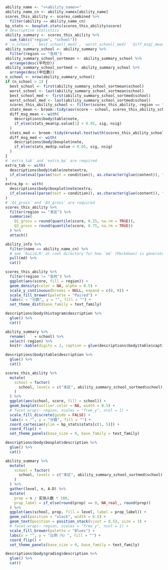 ```r
ability_name <- "<<ability_name>>"
ability_name_cn <- ability_names[ability_name]
scores_this_ability <- scores_combined %>%
  filter(ability == ability_name_cn)
bp_stats <- boxplot.stats(scores_this_ability$score)
# descriptive statistics
ability_summary <- scores_this_ability %>%
  sum_tab(c("region", "school"))
# `n_school`, `best_school[_med]`, `worst_school[_med]` `diff_msg[_mean/_med]` are required
ability_summary_school <- ability_summary %>%
  filter(region == "各校")
ability_summary_school_sortmean <- ability_summary_school %>%
  arrange(desc(平均分))
ability_summary_school_sortmed <- ability_summary_school %>%
  arrange(desc(中位数))
n_school <- nrow(ability_summary_school)
if (n_school > 1) {
  best_school <- first(ability_summary_school_sortmean$school)
  worst_school <- last(ability_summary_school_sortmean$school)
  best_school_med <- first(ability_summary_school_sortmed$school)
  worst_school_med <- last(ability_summary_school_sortmed$school)
  scores_this_ability_school <- filter(scores_this_ability, region == "各校")
  stats_mean <- broom::tidy(aov(score ~ school, scores_this_ability_school))
  diff_msg_mean <- with(
    descriptions$body$table$note,
    if_else(stats_mean$p.value[1] < 0.05, sig, nsig)
  ) 
  stats_med <- broom::tidy(kruskal.test(with(scores_this_ability_school, split(score, school))))
  diff_msg_med <- with(
    descriptions$body$boxplot$note,
    if_else(stats_med$p.value < 0.05, sig, nsig)
  )
}
# `extra_tab` and `extra_bp` are required
extra_tab <- with(
  descriptions$body$table$note$extra,
  if_else(eval(parse(text = condition)), as.character(glue(content)), "")
)
extra_bp <- with(
  descriptions$body$boxplot$note$extra,
  if_else(eval(parse(text = condition)), as.character(glue(content)), "")
)
# `Q1_gross` and `Q3_gross` are required
scores_this_ability %>% 
  filter(region == "本区") %>% 
  summarise(
    Q1_gross = round(quantile(score, 0.25, na.rm = TRUE)),
    Q3_gross = round(quantile(score, 0.75, na.rm = TRUE))
  ) %>% 
  attach()
```

```r
ability_info %>%
  filter(name == ability_name_cn) %>%
  # see 'build.R' at root directory for how `md` (Markdown) is generated
  pull(md) %>%
  cat()
```

```r
scores_this_ability %>%
  filter(region != "各校") %>%
  ggplot(aes(score, fill = region)) +
  geom_density(color = NA, alpha = 0.5) +
  scale_y_continuous(breaks = NULL, expand = c(0, 0)) +
  scale_fill_brewer(palette = "Paired") +
  labs(x = "分数", y = "", fill = "") +
  set_theme_dist(base_family = text_family)
```

```r
descriptions$body$histogram$description %>%
  glue() %>%
  cat()
```

```r
ability_summary %>%
  rename(` ` = school) %>%
  select(-region) %>%
  knitr::kable(digits = 2, caption = glue(descriptions$body$table$caption))
```

```r
descriptions$body$table$description %>%
  glue() %>%
  cat()
```

```r
scores_this_ability %>%
  mutate(
    school = factor(
      school, levels = c("本区", ability_summary_school_sortmed$school)
    )
  ) %>%
  ggplot(aes(school, score, fill = school)) +
  geom_boxplot(outlier.color = NA, width = 0.5) +
  # facet_wrap(~ region, scales = "free_y", ncol = 1) +
  scale_fill_discrete(guide = FALSE) +
  labs(x = "", y = "分数", fill = "") +
  coord_cartesian(ylim = bp_stats$stats[c(1, 5)]) +
  coord_flip() +
  set_theme_panels(base_size = 9, base_family = text_family)
```

```r
descriptions$body$boxplot$description %>%
  glue() %>%
  cat()
```

```r
ability_summary %>%
  mutate(
    school = factor(
      school, levels = c("本区", ability_summary_school_sortmed$school)
    )
  ) %>%
  gather(level, n, A:D) %>%
  mutate(
    prop = n / 实测人数 * 100,
    prop_label = if_else(round(prop) == 0, NA_real_, round(prop))
  ) %>%
  ggplot(aes(school, prop, fill = level, label = prop_label)) +
  geom_col(position = "stack", width = 0.5) +
  geom_text(position = position_stack(vjust = 0.5), size = 3) +
  # facet_wrap(~ region, scales = "free_y", ncol = 1) +
  scale_fill_brewer(palette = "Blues") +
  labs(x = "", y = "比例（%）", fill = "") +
  coord_flip() +
  set_theme_panels(base_size = 9, base_family = text_family)
```

```r
descriptions$body$grading$description %>%
  glue() %>%
  cat()
```
